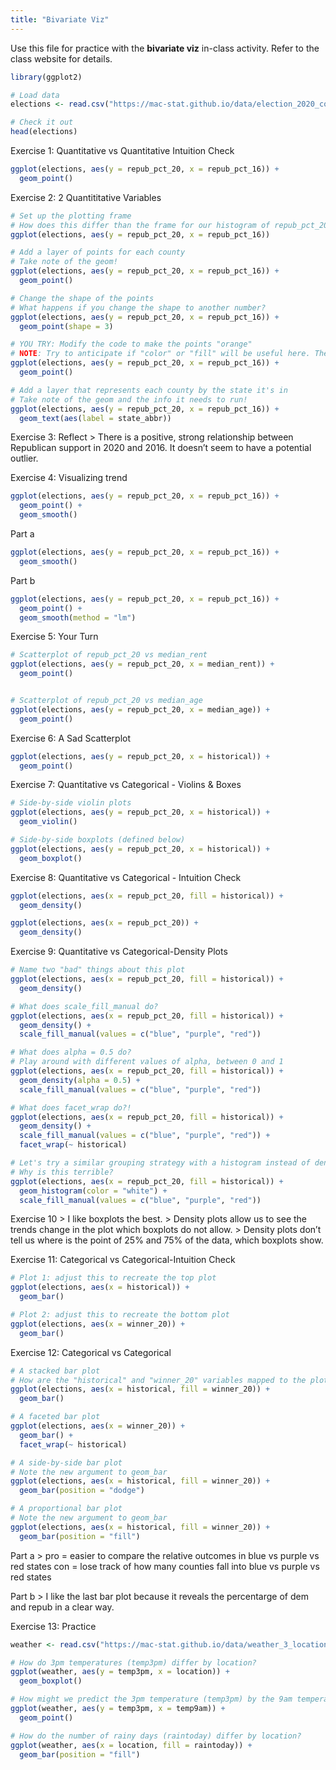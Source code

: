```yaml
---
title: "Bivariate Viz"
---
```


Use this file for practice with the **bivariate viz** in-class activity.  Refer to the class website for details.

```r
library(ggplot2)

# Load data
elections <- read.csv("https://mac-stat.github.io/data/election_2020_county.csv")

# Check it out
head(elections)
```

Exercise 1: Quantitative vs Quantitative Intuition Check
```r
ggplot(elections, aes(y = repub_pct_20, x = repub_pct_16)) +
  geom_point()
```
Exercise 2: 2 Quantititative Variables
```r
# Set up the plotting frame
# How does this differ than the frame for our histogram of repub_pct_20 alone?
ggplot(elections, aes(y = repub_pct_20, x = repub_pct_16))
```
```r
# Add a layer of points for each county
# Take note of the geom!
ggplot(elections, aes(y = repub_pct_20, x = repub_pct_16)) +
  geom_point()
```
```r
# Change the shape of the points
# What happens if you change the shape to another number?
ggplot(elections, aes(y = repub_pct_20, x = repub_pct_16)) +
  geom_point(shape = 3)
```
```r
# YOU TRY: Modify the code to make the points "orange"
# NOTE: Try to anticipate if "color" or "fill" will be useful here. Then try both.
ggplot(elections, aes(y = repub_pct_20, x = repub_pct_16)) +
  geom_point()
```
```r
# Add a layer that represents each county by the state it's in
# Take note of the geom and the info it needs to run!
ggplot(elections, aes(y = repub_pct_20, x = repub_pct_16)) +
  geom_text(aes(label = state_abbr))
```

Exercise 3: Reflect
> There is a positive, strong relationship between Republican support in 2020 and 2016. It doesn't seem to have a potential outlier.

Exercise 4: Visualizing trend
```r
ggplot(elections, aes(y = repub_pct_20, x = repub_pct_16)) +
  geom_point() +
  geom_smooth()
```
Part a
```r
ggplot(elections, aes(y = repub_pct_20, x = repub_pct_16)) +
  geom_smooth()
```
Part b
```r
ggplot(elections, aes(y = repub_pct_20, x = repub_pct_16)) +
  geom_point() +
  geom_smooth(method = "lm")
```

Exercise 5: Your Turn
```r
# Scatterplot of repub_pct_20 vs median_rent
ggplot(elections, aes(y = repub_pct_20, x = median_rent)) +
  geom_point()


# Scatterplot of repub_pct_20 vs median_age
ggplot(elections, aes(y = repub_pct_20, x = median_age)) +
  geom_point()
```

Exercise 6: A Sad Scatterplot
```r
ggplot(elections, aes(y = repub_pct_20, x = historical)) +
  geom_point()
```

Exercise 7: Quantitative vs Categorical - Violins & Boxes
```r
# Side-by-side violin plots
ggplot(elections, aes(y = repub_pct_20, x = historical)) +
  geom_violin()
```
```r
# Side-by-side boxplots (defined below)
ggplot(elections, aes(y = repub_pct_20, x = historical)) +
  geom_boxplot()
```

Exercise 8: Quantitative vs Categorical - Intuition Check
```r
ggplot(elections, aes(x = repub_pct_20, fill = historical)) +
  geom_density()
```

```r
ggplot(elections, aes(x = repub_pct_20)) +
  geom_density()
```

Exercise 9: Quantitative vs Categorical-Density Plots
```r
# Name two "bad" things about this plot
ggplot(elections, aes(x = repub_pct_20, fill = historical)) +
  geom_density()
```
```r
# What does scale_fill_manual do?
ggplot(elections, aes(x = repub_pct_20, fill = historical)) +
  geom_density() +
  scale_fill_manual(values = c("blue", "purple", "red"))
```
```r
# What does alpha = 0.5 do?
# Play around with different values of alpha, between 0 and 1
ggplot(elections, aes(x = repub_pct_20, fill = historical)) +
  geom_density(alpha = 0.5) +
  scale_fill_manual(values = c("blue", "purple", "red"))
```
```r
# What does facet_wrap do?!
ggplot(elections, aes(x = repub_pct_20, fill = historical)) +
  geom_density() +
  scale_fill_manual(values = c("blue", "purple", "red")) +
  facet_wrap(~ historical)
```
```r
# Let's try a similar grouping strategy with a histogram instead of density plot.
# Why is this terrible?
ggplot(elections, aes(x = repub_pct_20, fill = historical)) +
  geom_histogram(color = "white") +
  scale_fill_manual(values = c("blue", "purple", "red"))
```

Exercise 10
> I like boxplots the best.
> Density plots allow us to see the trends change in the plot which boxplots do not allow.
> Density plots don't tell us where is the point of 25% and 75% of the data, which boxplots show.

Exercise 11: Categorical vs Categorical-Intuition Check
```r
# Plot 1: adjust this to recreate the top plot
ggplot(elections, aes(x = historical)) +
  geom_bar()
```
```r
# Plot 2: adjust this to recreate the bottom plot
ggplot(elections, aes(x = winner_20)) +
  geom_bar()
```

Exercise 12: Categorical vs Categorical
```r
# A stacked bar plot
# How are the "historical" and "winner_20" variables mapped to the plot, i.e. what roles do they play?
ggplot(elections, aes(x = historical, fill = winner_20)) +
  geom_bar()
```
```r
# A faceted bar plot
ggplot(elections, aes(x = winner_20)) +
  geom_bar() +
  facet_wrap(~ historical)
```
```r
# A side-by-side bar plot
# Note the new argument to geom_bar
ggplot(elections, aes(x = historical, fill = winner_20)) +
  geom_bar(position = "dodge")
```
```r
# A proportional bar plot
# Note the new argument to geom_bar
ggplot(elections, aes(x = historical, fill = winner_20)) +
  geom_bar(position = "fill")
```

Part a
> pro = easier to compare the relative outcomes in blue vs purple vs red states con = lose track of how many counties fall into blue vs purple vs red states

Part b
> I like the last bar plot because it reveals the percentarge  of dem and repub in a clear way.

Exercise 13: Practice
```r
weather <- read.csv("https://mac-stat.github.io/data/weather_3_locations.csv")
```

```r
# How do 3pm temperatures (temp3pm) differ by location?
ggplot(weather, aes(y = temp3pm, x = location)) + 
  geom_boxplot()
```
```r
# How might we predict the 3pm temperature (temp3pm) by the 9am temperature (temp9am)?
ggplot(weather, aes(y = temp3pm, x = temp9am)) + 
  geom_point()
```
```r
# How do the number of rainy days (raintoday) differ by location?
ggplot(weather, aes(x = location, fill = raintoday)) +
  geom_bar(position = "fill")
```
